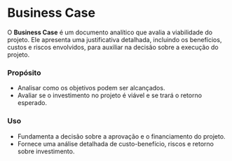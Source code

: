 # Business Case

O **Business Case** é um documento analítico que avalia a viabilidade do projeto. Ele apresenta uma justificativa detalhada, incluindo os benefícios, custos e riscos envolvidos, para auxiliar na decisão sobre a execução do projeto.

### Propósito
- Analisar como os objetivos podem ser alcançados.
- Avaliar se o investimento no projeto é viável e se trará o retorno esperado.

### Uso
- Fundamenta a decisão sobre a aprovação e o financiamento do projeto.
- Fornece uma análise detalhada de custo-benefício, riscos e retorno sobre investimento.